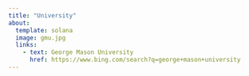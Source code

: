 ```yaml
---
title: "University"
about:
  template: solana
  image: gmu.jpg 
  links:
    - text: George Mason University 
      href: https://www.bing.com/search?q=george+mason+university
---
```

